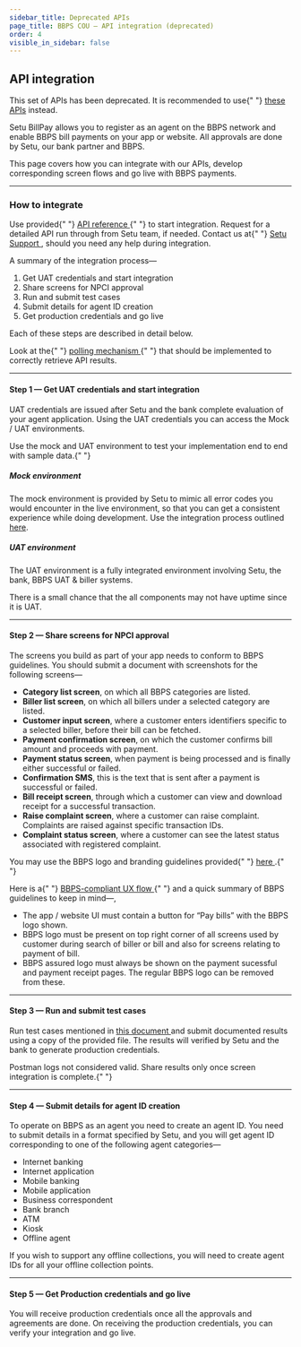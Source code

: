 ```yaml
---
sidebar_title: Deprecated APIs
page_title: BBPS COU — API integration (deprecated)
order: 4
visible_in_sidebar: false
---
```


## API integration

<Callout type="error">
    This set of APIs has been deprecated. It is recommended to use{" "}
    <a href="/payments/billpay/api-integration">these APIs</a> instead.
</Callout>
<br />

Setu BillPay allows you to register as an agent on the BBPS network and enable BBPS bill payments on your app or website. All approvals are done by Setu, our bank partner and BBPS.

This page covers how you can integrate with our APIs, develop corresponding screen flows and go live with BBPS payments.

<hr class="primary" />

### How to integrate

<p>
    Use provided{" "}
    <a href="/payments/billpay/api-reference" target="_blank">
        API reference
    </a>{" "}
    to start integration. Request for a detailed API run through from Setu team,
    if needed. Contact us at{" "}
    <a href="https://setu.co/support" target="_blank">
        Setu Support
    </a>
    , should you need any help during integration.
</p>

A summary of the integration process—

1. Get UAT credentials and start integration
2. Share screens for NPCI approval
3. Run and submit test cases
4. Submit details for agent ID creation
5. Get production credentials and go live

Each of these steps are described in detail below.

<Callout type="highlight">
    Look at the{" "}
    <a
        href="/payments/billpay/api-integration/deprecated/polling"
        target="_blank"
    >
        polling mechanism
    </a>{" "}
    that should be implemented to correctly retrieve API results.
</Callout>

<hr class="primary" />

#### Step 1 — Get UAT credentials and start integration

UAT credentials are issued after Setu and the bank complete evaluation of your agent application. Using the UAT credentials you can access the Mock / UAT environments.

<Callout type="tip">
    Use the mock and UAT environment to test your implementation end to end with
    sample data.{" "}
</Callout>

##### Mock environment

The mock environment is provided by Setu to mimic all error codes you would encounter in the live environment, so that you can get a consistent experience while doing development. Use the integration process outlined <a href="/payments/billpay/api-integration/deprecated/mock-environment" target="_blank">here</a>.

##### UAT environment

The UAT environment is a fully integrated environment involving Setu, the bank, BBPS UAT & biller systems.

<Callout type="warning">
    There is a small chance that the all components may not have uptime since it
    is UAT.
</Callout>

<hr class="primary" />

#### Step 2 — Share screens for NPCI approval

The screens you build as part of your app needs to conform to BBPS guidelines. You should submit a document with screenshots for the following screens—

-   **Category list screen**, on which all BBPS categories are listed.
-   **Biller list screen**, on which all billers under a selected category are listed.
-   **Customer input screen**, where a customer enters identifiers specific to a selected biller, before their bill can be fetched.
-   **Payment confirmation screen**, on which the customer confirms bill amount and proceeds with payment.
-   **Payment status screen**, when payment is being processed and is finally either successful or failed.
-   **Confirmation SMS**, this is the text that is sent after a payment is successful or failed.
-   **Bill receipt screen**, through which a customer can view and download receipt for a successful transaction.
-   **Raise complaint screen**, where a customer can raise complaint. Complaints are raised against specific transaction IDs.
-   **Complaint status screen**, where a customer can see the latest status associated with registered complaint.

<Callout type="tip">
    You may use the BBPS logo and branding guidelines provided{" "}
    <a
        href="https://drive.google.com/drive/folders/1CVgy1xuxHKlqnw5BtN4reCaYh13NmGqK?usp=sharing"
        target="blank"
    >
        here
    </a>
    .{" "}
</Callout>

<br />

<p>
    Here is a{" "}
    <a
        href="https://bills.setu.co/cou/categories/91de2627-b66e-49f6-afba-0285c8da9b0a"
        target="_blank"
    >
        BBPS-compliant UX flow
    </a>{" "}
    and a quick summary of BBPS guidelines to keep in mind—,
</p>

-   The app / website UI must contain a button for “Pay bills” with the BBPS logo shown.
-   BBPS logo must be present on top right corner of all screens used by customer during search of biller or bill and also for screens relating to payment of bill.
-   BBPS assured logo must always be shown on the payment sucessful and payment receipt pages. The regular BBPS logo can be removed from these.

<hr class="primary" />

#### Step 3 — Run and submit test cases

Run test cases mentioned in <a href="https://docs.google.com/spreadsheets/d/1h774FCseJKlxYpB2nflN-ONnmEZQiMoF6Ufpiyz0dxA/edit#gid=0" target="_blank"> this document </a> and submit documented results using a copy of the provided file. The results will verified by Setu and the bank to generate production credentials.

<Callout type="warning">
    Postman logs not considered valid. Share results only once screen
    integration is complete.{" "}
</Callout>

<hr class="primary" />

#### Step 4 — Submit details for agent ID creation

To operate on BBPS as an agent you need to create an agent ID. You need to submit details in a format specified by Setu, and you will get agent ID corresponding to one of the following agent categories—

-   Internet banking
-   Internet application
-   Mobile banking
-   Mobile application
-   Business correspondent
-   Bank branch
-   ATM
-   Kiosk
-   Offline agent

<Callout type="tip">
    If you wish to support any offline collections, you will need to create
    agent IDs for all your offline collection points.
</Callout>

<hr class="primary" />

#### Step 5 — Get Production credentials and go live

You will receive production credentials once all the approvals and agreements are done. On receiving the production credentials, you can verify your integration and go live.

<WasPageHelpful />
